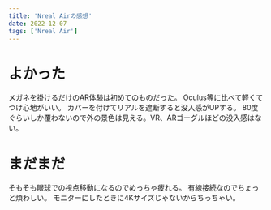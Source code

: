 ```yaml
---
title: 'Nreal Airの感想'
date: 2022-12-07
tags: ['Nreal Air']
---
```


# よかった
メガネを掛けるだけのAR体験は初めてのものだった。
Oculus等に比べて軽くてつけ心地がいい。
カバーを付けてリアルを遮断すると没入感がUPする。
80度ぐらいしか覆わないので外の景色は見える。VR、ARゴーグルほどの没入感はない。

# まだまだ
そもそも眼球での視点移動になるのでめっちゃ疲れる。
有線接続なのでちょっと煩わしい。
モニターにしたときに4Kサイズじゃないからちっちゃい。
